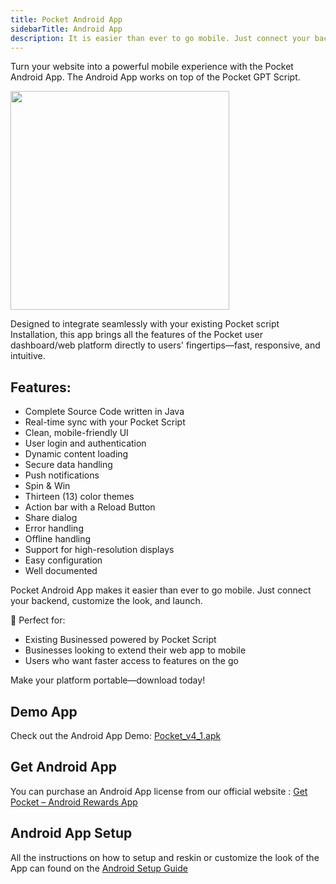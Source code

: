 ```yaml
---
title: Pocket Android App
sidebarTitle: Android App
description: It is easier than ever to go mobile. Just connect your backend, customize the look, and launch.
---
```


Turn your website into a powerful mobile experience with the Pocket Android App. The Android App works on top of the Pocket GPT Script.

<img height="350" src="/images/android_inline.png" />

Designed to integrate seamlessly with your existing Pocket script Installation, this app brings all the features of the Pocket user dashboard/web platform directly to users' fingertips—fast, responsive, and intuitive.

## Features:
- Complete Source Code written in Java
- Real-time sync with your Pocket Script  
- Clean, mobile-friendly UI  
- User login and authentication  
- Dynamic content loading  
- Secure data handling  
- Push notifications
- Spin & Win
- Thirteen (13) color themes
- Action bar with a Reload Button
- Share dialog
- Error handling
- Offline handling
- Support for high-resolution displays
- Easy configuration
- Well documented

Pocket Android App makes it easier than ever to go mobile. Just connect your backend, customize the look, and launch.

🚀 Perfect for:  
- Existing Businessed powered by Pocket Script
- Businesses looking to extend their web app to mobile  
- Users who want faster access to features on the go  

Make your platform portable—download today!

## Demo App

Check out the Android App Demo: [Pocket_v4_1.apk](https://pocket.droidoxy.com/Pocket_v4_1.apk)

## Get Android App 

You can purchase an Android App license from our official website : [Get Pocket – Android Rewards App](https://www.droidoxy.com/item/android-rewards-app-pocket/)

## Android App Setup

All the instructions on how to setup and reskin or customize the look of the App can found on the [Android Setup Guide](/android/introduction)
